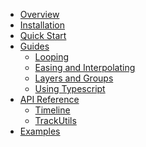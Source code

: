 - [Overview](/docs)
- [Installation](/docs/installation)
- [Quick Start](/docs/quick-start)
- [Guides](/docs/guides)
  - [Looping](/docs/guides/looping)
  - [Easing and Interpolating](/docs/guides/easing-and-interpolating)
  - [Layers and Groups](/docs/guides/layers-and-groups)
  - [Using Typescript](/docs/guides/using-typescript)
- [API Reference](/docs/api)
  - [Timeline](/docs/api/timeline)
  - [TrackUtils](/docs/api/trackutils)
- [Examples](/docs/examples)
